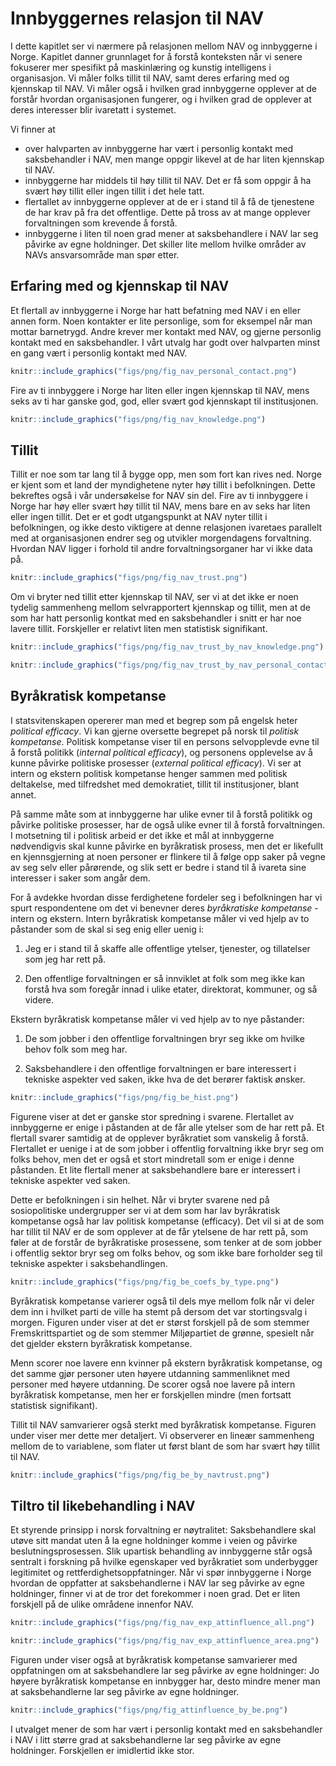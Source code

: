 \newpage
# Innbyggernes relasjon til NAV {#nav}

I dette kapitlet ser vi nærmere på relasjonen mellom NAV og innbyggerne i Norge.
Kapitlet danner grunnlaget for å forstå konteksten når vi senere fokuserer mer spesifikt på maskinlæring og kunstig intelligens i organisasjon. 
Vi måler folks tillit til NAV, samt deres erfaring med og kjennskap til NAV.
Vi måler også i hvilken grad innbyggerne opplever at de forstår hvordan organisasjonen fungerer, og i hvilken grad de opplever at deres interesser blir ivaretatt i systemet.

Vi finner at 

- over halvparten av innbyggerne har vært i personlig kontakt med saksbehandler i NAV, men mange oppgir likevel at de har liten kjennskap til NAV.
- innbyggerne har middels til høy tillit til NAV. Det er få som oppgir å ha svært høy tillit eller ingen tillit i det hele tatt.
- flertallet av innbyggerne opplever at de er i stand til å få de tjenestene de har krav på fra det offentlige. Dette på tross av at mange opplever forvaltningen som krevende å forstå.
- innbyggerne i liten til noen grad mener at saksbehandlere i NAV lar seg påvirke av egne holdninger. Det skiller lite mellom hvilke områder av NAVs ansvarsområde man spør etter.


## Erfaring med og kjennskap til NAV

Et flertall av innbyggerne i Norge har hatt befatning med NAV i en eller annen form. 
Noen kontakter er lite personlige, som for eksempel når man mottar barnetrygd.
Andre krever mer kontakt med NAV, og gjerne personlig kontakt med en saksbehandler.
I vårt utvalg har godt over halvparten minst en gang vært i personlig kontakt med NAV.

```r
knitr::include_graphics("figs/png/fig_nav_personal_contact.png")
```

Fire av ti innbyggere i Norge har liten eller ingen kjennskap til NAV, mens seks av ti har ganske god, god, eller svært god kjennskapt til institusjonen.


```r
knitr::include_graphics("figs/png/fig_nav_knowledge.png")
```


## Tillit
Tillit er noe som tar lang til å bygge opp, men som fort kan rives ned.
Norge er kjent som et land der myndighetene nyter høy tillit i befolkningen.
Dette bekreftes også i vår undersøkelse for NAV sin del.
Fire av ti innbyggere i Norge har høy eller svært høy tillit til NAV, mens bare en av seks har liten eller ingen tillit.
Det er et godt utgangspunkt at NAV nyter tillit i befolkningen, og ikke desto viktigere at denne relasjonen ivaretaes parallelt med at organisasjonen endrer seg og utvikler morgendagens forvaltning.
Hvordan NAV ligger i forhold til andre forvaltningsorganer har vi ikke data på.

```r
knitr::include_graphics("figs/png/fig_nav_trust.png")
```

Om vi bryter ned tillit etter kjennskap til NAV, ser vi at det ikke er noen tydelig sammenheng mellom selvrapportert kjennskap og tillit, men at de som har hatt personlig kontkat med en saksbehandler i snitt er har noe lavere tillit. Forskjeller er relativt liten men statistisk signifikant.


```r
knitr::include_graphics("figs/png/fig_nav_trust_by_nav_knowledge.png")
```

```r
knitr::include_graphics("figs/png/fig_nav_trust_by_nav_personal_contact.png")
```


## Byråkratisk kompetanse

I statsvitenskapen opererer man med et begrep som på engelsk heter *political efficacy*.
Vi kan gjerne oversette begrepet på norsk til *politisk kompetanse*.
Politisk kompetanse viser til en persons selvopplevde evne til å forstå politikk (*internal political efficacy*), og personens opplevelse av å kunne påvirke politiske prosesser (*external political efficacy*).
Vi ser at intern og ekstern politisk kompetanse henger sammen med politisk deltakelse, med tilfredshet med demokratiet, tillit til institusjoner, blant annet.

På samme måte som at innbyggerne har ulike evner til å forstå politikk og påvirke politiske prosesser, har de også ulike evner til å forstå forvaltningen.
I motsetning til i politisk arbeid er det ikke et mål at innbyggerne nødvendigvis skal kunne påvirke en byråkratisk prosess, men det er likefullt en kjennsgjerning at noen personer er flinkere til å følge opp saker på vegne av seg selv eller pårørende, og slik sett er bedre i stand til å ivareta sine interesser i saker som angår dem.

For å avdekke hvordan disse ferdighetene fordeler seg i befolkningen har vi spurt respondentene om det vi benevner deres *byråkratiske kompetanse* - intern og ekstern.
Intern byråkratisk kompetanse måler vi ved hjelp av to påstander som de skal si seg enig eller uenig i:

1. 	Jeg er i stand til å skaffe alle offentlige ytelser, tjenester, og tillatelser som jeg har rett på.

2. 	Den offentlige forvaltningen er så innviklet at folk som meg ikke kan forstå hva som foregår innad i ulike etater, direktorat, kommuner, og så videre.

Ekstern byråkratisk kompetanse måler vi ved hjelp av to nye påstander:

1. De som jobber i den offentlige forvaltningen bryr seg ikke om hvilke behov folk som meg har.

2. Saksbehandlere i den offentlige forvaltningen er bare interessert i tekniske aspekter ved saken, ikke hva de det berører faktisk ønsker.


```r
knitr::include_graphics("figs/png/fig_be_hist.png")
```

Figurene viser at det er ganske stor spredning i svarene.
Flertallet av innbyggerne er enige i påstanden at de får alle ytelser som de har rett på. 
Et flertall svarer samtidig at de opplever byråkratiet som vanskelig å forstå.
Flertallet er uenige i at de som jobber i offentlig forvaltning ikke bryr seg om folks behov, men det er også et stort mindretall som er enige i denne påstanden.
Et lite flertall mener at saksbehandlere bare er interessert i tekniske aspekter ved saken.

Dette er befolkningen i sin helhet.
Når vi bryter svarene ned på sosiopolitiske undergrupper ser vi at dem som har lav byråkratisk kompetanse også har lav politisk kompetanse (efficacy).
Det vil si at de som har tillit til NAV er de som opplever at de får ytelsene de har rett på, som føler at de forstår de byråkratiske prosessene, som tenker at de som jobber i offentlig sektor bryr seg om folks behov, og som ikke bare forholder seg til tekniske aspekter i saksbehandlingen.

```r
knitr::include_graphics("figs/png/fig_be_coefs_by_type.png")
```

Byråkratisk kompetanse varierer også til dels mye mellom folk når vi deler dem inn i hvilket parti de ville ha stemt på dersom det var stortingsvalg i morgen.
Figuren under viser at det er størst forskjell på de som stemmer Fremskrittspartiet og de som stemmer Miljøpartiet de grønne, spesielt når det gjelder ekstern byråkratisk kompetanse.

Menn scorer noe lavere enn kvinner på ekstern byråkratisk kompetanse, og det samme gjør personer uten høyere utdanning sammenliknet med personer med høyere utdanning. 
De scorer også noe lavere på intern byråkratisk kompetanse, men her er forskjellen mindre (men fortsatt statistisk signifikant).

Tillit til NAV samvarierer også sterkt med byråkratisk kompetanse.
Figuren under viser mer dette mer detaljert.
Vi observerer en lineær sammenheng mellom de to variablene, som flater ut først blant de som har svært høy tillit til NAV.

```r
knitr::include_graphics("figs/png/fig_be_by_navtrust.png")
```



## Tiltro til likebehandling i NAV

Et styrende prinsipp i norsk forvaltning er nøytralitet:
Saksbehandlere skal utøve sitt mandat uten å la egne holdninger komme i veien og påvirke beslutningsprosessen.
Slik upartisk behandling av innbyggerne står også sentralt i forskning på hvilke egenskaper ved byråkratiet som underbygger legitimitet og rettferdighetsoppfatninger.
Når vi spør innbyggerne i Norge hvordan de oppfatter at saksbehandlerne i NAV lar seg påvirke av egne holdninger, finner vi at de tror det forekommer i noen grad.
Det er liten forskjell på de ulike områdene innenfor NAV.

```r
knitr::include_graphics("figs/png/fig_nav_exp_attinfluence_all.png")
```


```r
knitr::include_graphics("figs/png/fig_nav_exp_attinfluence_area.png")
```

Figuren under viser også at byråkratisk kompetanse samvarierer med oppfatningen om at saksbehandlere lar seg påvirke av egne holdninger:
Jo høyere byråkratisk kompetanse en innbygger har, desto mindre mener man at saksbehandlerne lar seg påvirke av egne holdninger.

```r
knitr::include_graphics("figs/png/fig_attinfluence_by_be.png")
```

I utvalget mener de som har vært i personlig kontakt med en saksbehandler i NAV i litt større grad at saksbehandlerne lar seg påvirke av egne holdninger. 
Forskjellen er imidlertid ikke stor.


